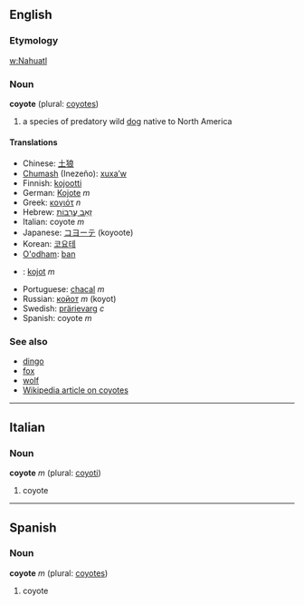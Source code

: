 ==English==
===Etymology===
[[w:Nahuatl]]

===Noun===
'''coyote''' (plural: [[coyotes]])

# a species of predatory wild [[dog]] native to North America

====Translations====
*Chinese: [[土狼]]
*[[Chumash]] (Inezeño): [[xuxaʼw]]
*Finnish: [[kojootti]]
*German: [[Kojote]] ''m''
*Greek: [[κογιότ]] ''n''
*Hebrew: [[זאב ערבות|זְאֵב עֲרָבוֹת]]
*Italian: coyote ''m''
*Japanese: [[コヨーテ]] (koyoote)
*Korean: [[코요테]]
*[[O'odham]]: [[ban]]
*{{pl}}: [[kojot]] ''m''
*Portuguese: [[chacal]] ''m''
*Russian: [[койот]] ''m'' (koyot)
*Swedish: [[prärievarg]] ''c''
*Spanish: coyote ''m''

===See also===
*[[dingo]]
*[[fox]]
*[[wolf]]
*[[w:Coyote|Wikipedia article on coyotes]]

----

==Italian==
===Noun===
'''coyote''' ''m'' (plural: [[coyoti]])

# coyote

----

==Spanish==
===Noun===
'''coyote''' ''m'' (plural: [[coyotes]])

# coyote